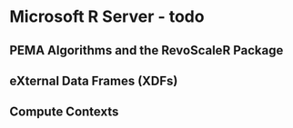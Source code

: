 # Microsoft R Server - todo

## PEMA Algorithms and the RevoScaleR Package

## eXternal Data Frames (XDFs)

## Compute Contexts